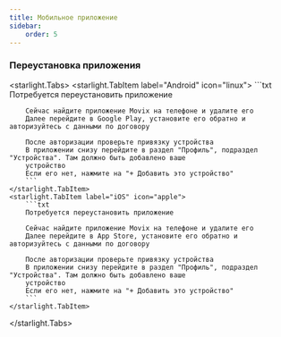 ```yaml
---
title: Мобильное приложение
sidebar:
    order: 5
---
```


### Переустановка приложения
<starlight.Tabs>
    <starlight.TabItem label="Android" icon="linux">
        ```txt
        Потребуется переустановить приложение

        Сейчас найдите приложение Movix на телефоне и удалите его
        Далее перейдите в Google Play, установите его обратно и авторизуйтесь с данными по договору

        После авторизации проверьте привязку устройства
        В приложении снизу перейдите в раздел "Профиль", подраздел "Устройства". Там должно быть добавлено ваше
        устройство
        Если его нет, нажмите на "+ Добавить это устройство"
        ```
    </starlight.TabItem>
    <starlight.TabItem label="iOS" icon="apple">
        ```txt
        Потребуется переустановить приложение

        Сейчас найдите приложение Movix на телефоне и удалите его
        Далее перейдите в App Store, установите его обратно и авторизуйтесь с данными по договору

        После авторизации проверьте привязку устройства
        В приложении снизу перейдите в раздел "Профиль", подраздел "Устройства". Там должно быть добавлено ваше
        устройство
        Если его нет, нажмите на "+ Добавить это устройство"
        ```
    </starlight.TabItem>
</starlight.Tabs>
